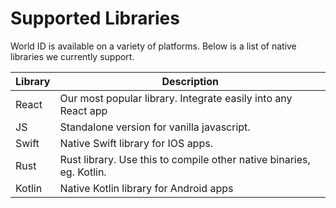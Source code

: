 
# Supported Libraries
World ID is available on a variety of platforms. Below is a list of native libraries we currently support.
<table>
  <thead>
    <tr>
      <th>Library</th>
      <th>Description</th>
    </tr>
  </thead>
  <tbody>
     <tr>
      <td className="align-middle"><Link href="https://www.npmjs.com/package/@worldcoin/idkit">React</Link></td>
      <td className="align-middle">Our most popular library. Integrate easily into any React app</td>
    </tr>
    <tr>
      <td className="align-middle"><Link href="https://www.npmjs.com/package/@worldcoin/idkit-standalone">JS</Link></td>
      <td className="align-middle">Standalone version for vanilla javascript.</td>
    </tr>
    <tr>
      <td className="align-middle"><Link href="https://swiftpackageindex.com/worldcoin/idkit-swift">Swift</Link></td>
      <td className="align-middle">Native Swift library for IOS apps.</td>
    </tr>
    <tr>
      <td className="align-middle"><Link href="https://crates.io/crates/idkit">Rust</Link></td>
      <td className="align-middle">Rust library. Use this to compile other native binaries, eg. Kotlin.</td>
    </tr>
    <tr>
      <td className="align-middle"><Link href="https://github.com/worldcoin/idkit-kotlin/packages/2232016">Kotlin</Link></td>
      <td className="align-middle">Native Kotlin library for Android apps</td>
    </tr>
  </tbody>
</table>